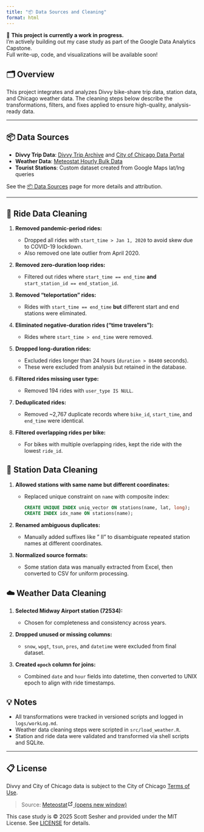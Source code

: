 ```yaml
---
title: "📦 Data Sources and Cleaning"
format: html
---
```


🚧 **This project is currently a work in progress.**  
I'm actively building out my case study as part of the Google Data Analytics Capstone.  
Full write-up, code, and visualizations will be available soon!

## 🗂️ Overview

This project integrates and analyzes Divvy bike-share trip data, station data, and Chicago weather data. The cleaning steps below describe the transformations, filters, and fixes applied to ensure high-quality, analysis-ready data.

---

## 📦 Data Sources

- **Divvy Trip Data**: [Divvy Trip Archive](https://divvy-tripdata.s3.amazonaws.com/index.html) and [City of Chicago Data Portal](https://data.cityofchicago.org/Transportation/Divvy-Trips/fg6s-gzvg/about_data)
- **Weather Data**: [Meteostat Hourly Bulk Data](https://bulk.meteostat.net/v2/hourly/72534.csv.gz)
- **Tourist Stations**: Custom dataset created from Google Maps lat/lng queries

See the [📦 Data Sources](https://sasgithub.github.io/Data_Analytics_cs/data.html) page for more details and attribution.

---

## 🚟️ Ride Data Cleaning

1. **Removed pandemic-period rides:**

   * Dropped all rides with `start_time > Jan 1, 2020` to avoid skew due to COVID-19 lockdown.
   * Also removed one late outlier from April 2020.

2. **Removed zero-duration loop rides:**

   * Filtered out rides where `start_time == end_time` **and** `start_station_id == end_station_id`.

3. **Removed "teleportation" rides:**

   * Rides with `start_time == end_time` **but** different start and end stations were eliminated.

4. **Eliminated negative-duration rides ("time travelers"):**

   * Rides where `start_time > end_time` were removed.

5. **Dropped long-duration rides:**

   * Excluded rides longer than 24 hours (`duration > 86400` seconds).
   * These were excluded from analysis but retained in the database.

6. **Filtered rides missing user type:**

   * Removed 194 rides with `user_type IS NULL`.

7. **Deduplicated rides:**

   * Removed \~2,767 duplicate records where `bike_id`, `start_time`, and `end_time` were identical.

8. **Filtered overlapping rides per bike:**

   * For bikes with multiple overlapping rides, kept the ride with the lowest `ride_id`.

## 📍 Station Data Cleaning

1. **Allowed stations with same name but different coordinates:**

   * Replaced unique constraint on `name` with composite index:

     ```sql
     CREATE UNIQUE INDEX uniq_vector ON stations(name, lat, long);
     CREATE INDEX idx_name ON stations(name);
     ```

2. **Renamed ambiguous duplicates:**

   * Manually added suffixes like " II" to disambiguate repeated station names at different coordinates.

3. **Normalized source formats:**

   * Some station data was manually extracted from Excel, then converted to CSV for uniform processing.

## ☁️ Weather Data Cleaning

1. **Selected Midway Airport station (72534):**

   * Chosen for completeness and consistency across years.

2. **Dropped unused or missing columns:**

   * `snow`, `wpgt`, `tsun`, `pres`, and `datetime` were excluded from final dataset.

3. **Created `epoch` column for joins:**

   * Combined `date` and `hour` fields into datetime, then converted to UNIX epoch to align with ride timestamps.

## 💡 Notes

* All transformations were tracked in versioned scripts and logged in `logs/workLog.md`.
* Weather data cleaning steps were scripted in `src/load_weather.R`.
* Station and ride data were validated and transformed via shell scripts and SQLite.


---

## 📋 License

Divvy and City of Chicago data is subject to the City of Chicago [Terms of Use](Legal/City_of_Chicago_disclaimer.txt).

<blockquote><p>Source: <a href="https://meteostat.net" target="_blank" rel="noopener noreferrer">Meteostat<span><svg xmlns="http://www.w3.org/2000/svg" aria-hidden="true" focusable="false" x="0px" y="0px" viewBox="0 0 100 100" width="15" height="15" class="icon outbound"><path fill="currentColor" d="M18.8,85.1h56l0,0c2.2,0,4-1.8,4-4v-32h-8v28h-48v-48h28v-8h-32l0,0c-2.2,0-4,1.8-4,4v56C14.8,83.3,16.6,85.1,18.8,85.1z"></path> <polygon fill="currentColor" points="45.7,48.7 51.3,54.3 77.2,28.5 77.2,37.2 85.2,37.2 85.2,14.9 62.8,14.9 62.8,22.9 71.5,22.9"></polygon></svg> <span class="sr-only">(opens new window)</span></span></a></p></blockquote>

This case study is © 2025 Scott Sesher and provided under the MIT License. See [LICENSE](LICENSE) for details.
